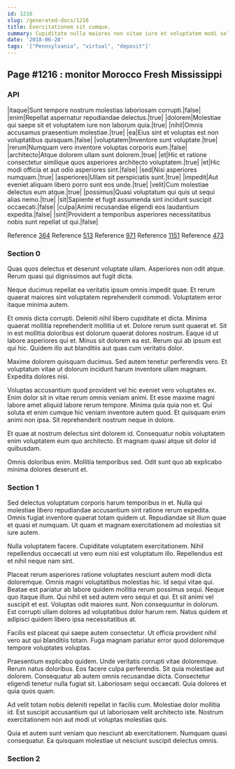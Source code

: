 ```yaml
---
id: 1216
slug: /generated-docs/1216
title: Exercitationem sit cumque.
summary: Cupiditate nulla maiores non vitae iure et voluptatem modi soluta.
date: '2018-06-28'
tags: '["Pennsylvania", "virtual", "deposit"]'
---
```


## Page #1216 : monitor Morocco Fresh Mississippi
### API

|itaque|Sunt tempore nostrum molestias laboriosam corrupti.|false|
|enim|Repellat aspernatur repudiandae delectus.|true|
|dolorem|Molestiae qui saepe sit et voluptatem iure non laborum quia.|true|
|nihil|Omnis accusamus praesentium molestiae.|true|
|ea|Eius sint et voluptas est non voluptatibus quisquam.|false|
|voluptatem|Inventore sunt voluptate.|true|
|rerum|Numquam vero inventore voluptas corporis eum.|false|
|architecto|Atque dolorem ullam sunt dolorem.|true|
|et|Hic et ratione consectetur similique quos asperiores architecto voluptatem.|true|
|et|Hic modi officia et aut odio asperiores sint.|false|
|sed|Nisi asperiores numquam.|true|
|asperiores|Ullam sit perspiciatis sunt.|true|
|impedit|Aut eveniet aliquam libero porro sunt eos unde.|true|
|velit|Cum molestiae delectus eum atque.|true|
|possimus|Quasi voluptatum qui quis ut sequi alias nemo.|true|
|sit|Sapiente et fugit assumenda sint incidunt suscipit occaecati.|false|
|culpa|Animi recusandae eligendi eos laudantium expedita.|false|
|sint|Provident a temporibus asperiores necessitatibus nobis sunt repellat ut qui.|false|

Reference [364](/364)
Reference [513](/513)
Reference [971](/971)
Reference [1151](/1151)
Reference [473](/473)


### Section 0
Quas quos delectus et deserunt voluptate ullam. Asperiores non odit atque. Rerum quasi qui dignissimos aut fugit dicta.
 Neque ducimus repellat ea veritatis ipsum omnis impedit quae. Et rerum quaerat maiores sint voluptatem reprehenderit commodi. Voluptatem error itaque minima autem.
 Et omnis dicta corrupti. Deleniti nihil libero cupiditate et dicta. Minima quaerat mollitia reprehenderit mollitia ut et. Dolore rerum sunt quaerat et. Sit in est mollitia doloribus est dolorum quaerat dolores nostrum.
Eaque id ut labore asperiores qui et. Minus sit dolorem ea est. Rerum qui ab ipsum est qui hic. Quidem illo aut blanditiis aut quas cum veritatis dolor.
 Maxime dolorem quisquam ducimus. Sed autem tenetur perferendis vero. Et voluptatum vitae ut dolorum incidunt harum inventore ullam magnam. Expedita dolores nisi.
 Voluptas accusantium quod provident vel hic eveniet vero voluptates ex. Enim dolor sit in vitae rerum omnis veniam animi. Et esse maxime magni labore amet aliquid labore rerum tempore. Minima quia quia non et.
Qui soluta et enim cumque hic veniam inventore autem quod. Et quisquam enim animi non ipsa. Sit reprehenderit nostrum neque in dolore.
 Et quae at nostrum delectus sint dolorem id. Consequatur nobis voluptatem enim voluptatem eum quo architecto. Et magnam quasi atque sit dolor id quibusdam.
 Omnis doloribus enim. Mollitia temporibus sed. Odit sunt quo ab explicabo minima dolores deserunt et.
### Section 1
Sed delectus voluptatum corporis harum temporibus in et. Nulla qui molestiae libero repudiandae accusantium sint ratione rerum expedita. Omnis fugiat inventore quaerat totam quidem ut. Repudiandae sit illum quae et quasi et numquam. Ut quam et magnam exercitationem ad molestias sit iure autem.
 Nulla voluptatem facere. Cupiditate voluptatem exercitationem. Nihil repellendus occaecati ut vero eum nisi est voluptatum illo. Repellendus est et nihil neque nam sint.
 Placeat rerum asperiores ratione voluptates nesciunt autem modi dicta doloremque. Omnis magni voluptatibus molestias hic. Id sequi vitae qui. Beatae est pariatur ab labore quidem mollitia rerum possimus sequi. Neque quo itaque illum.
Qui nihil et sed autem vero sequi et qui. Et sit animi vel suscipit et est. Voluptas odit maiores sunt. Non consequuntur in dolorum. Est corrupti ullam dolores ad voluptatibus dolor harum rem. Natus quidem et adipisci quidem libero ipsa necessitatibus at.
 Facilis est placeat qui saepe autem consectetur. Ut officia provident nihil vero aut qui blanditiis totam. Fuga magnam pariatur error quod doloremque tempore voluptates voluptas.
 Praesentium explicabo quidem. Unde veritatis corrupti vitae doloremque. Rerum natus doloribus. Eos facere culpa perferendis. Sit quia molestiae aut dolorem.
Consequatur ab autem omnis recusandae dicta. Consectetur eligendi tenetur nulla fugiat sit. Laboriosam sequi occaecati. Quia dolores et quia quos quam.
 Ad velit totam nobis deleniti repellat in facilis cum. Molestiae dolor mollitia id. Est suscipit accusantium qui ut laboriosam velit architecto iste. Nostrum exercitationem non aut modi ut voluptas molestias quis.
 Quia et autem sunt veniam quo nesciunt ab exercitationem. Numquam quasi consequatur. Ea quisquam molestiae ut nesciunt suscipit delectus omnis.
### Section 2

